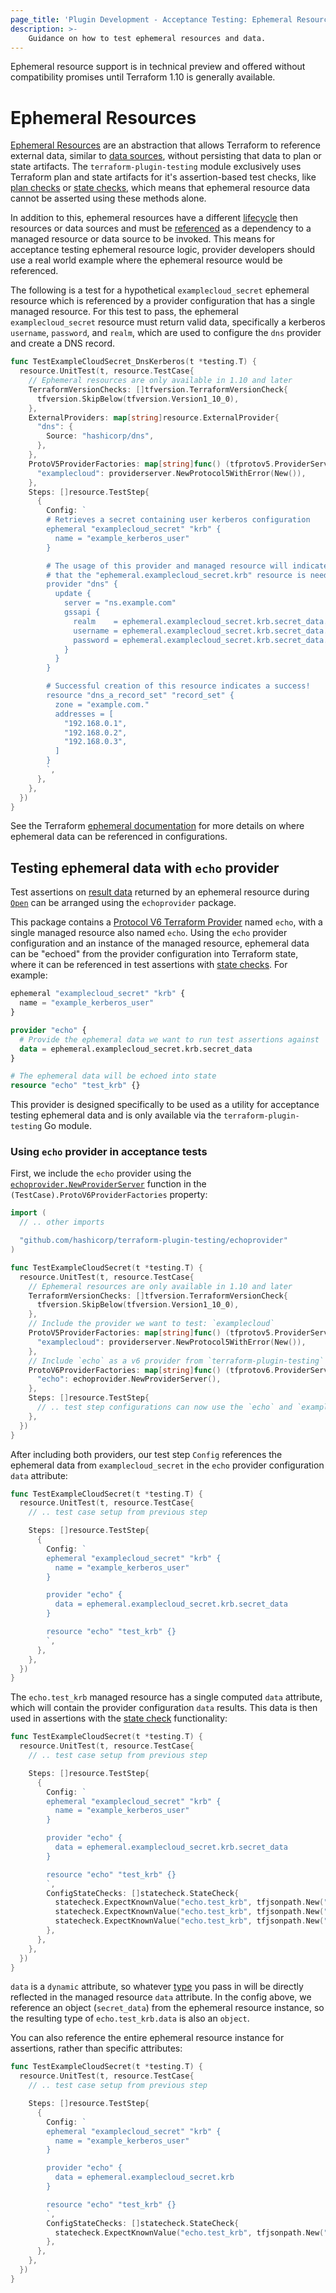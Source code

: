 ```yaml
---
page_title: 'Plugin Development - Acceptance Testing: Ephemeral Resources'
description: >-
    Guidance on how to test ephemeral resources and data.
---
```


<Highlight>

Ephemeral resource support is in technical preview and offered without compatibility promises until Terraform 1.10 is generally available.

</Highlight>

# Ephemeral Resources

[Ephemeral Resources](/terraform/language/v1.10.x/resources/ephemeral) are an abstraction that allows Terraform to reference external data, similar to [data sources](/terraform/language/data-sources), without persisting that data to plan or state artifacts. The `terraform-plugin-testing` module exclusively uses Terraform plan and state artifacts for it's assertion-based test checks, like [plan checks](/terraform/plugin/testing/acceptance-tests/plan-checks) or [state checks](/terraform/plugin/testing/acceptance-tests/state-checks), which means that ephemeral resource data cannot be asserted using these methods alone.

In addition to this, ephemeral resources have a different [lifecycle](/terraform/language/v1.10.x/resources/ephemeral#lifecycle) then resources or data sources and must be [referenced](/terraform/language/v1.10.x/resources/ephemeral#referencing-ephemeral-resources) as a dependency to a managed resource or data source to be invoked. This means for acceptance testing ephemeral resource logic, provider developers should use a real world example where the ephemeral resource would be referenced.

The following is a test for a hypothetical `examplecloud_secret` ephemeral resource which is referenced by a provider configuration that has a single managed resource. For this test to pass, the ephemeral `examplecloud_secret` resource must return valid data, specifically a kerberos `username`, `password`, and `realm`, which are used to configure the `dns` provider and create a DNS record.

```go
func TestExampleCloudSecret_DnsKerberos(t *testing.T) {
  resource.UnitTest(t, resource.TestCase{
    // Ephemeral resources are only available in 1.10 and later
    TerraformVersionChecks: []tfversion.TerraformVersionCheck{
      tfversion.SkipBelow(tfversion.Version1_10_0),
    },
    ExternalProviders: map[string]resource.ExternalProvider{
      "dns": {
        Source: "hashicorp/dns",
      },
    },
    ProtoV5ProviderFactories: map[string]func() (tfprotov5.ProviderServer, error){
      "examplecloud": providerserver.NewProtocol5WithError(New()),
    },
    Steps: []resource.TestStep{
      {
        Config: `
        # Retrieves a secret containing user kerberos configuration
        ephemeral "examplecloud_secret" "krb" {
          name = "example_kerberos_user"
        }

        # The usage of this provider and managed resource will indicate to Terraform
        # that the "ephemeral.examplecloud_secret.krb" resource is needed.
        provider "dns" {
          update {
            server = "ns.example.com"
            gssapi {
              realm    = ephemeral.examplecloud_secret.krb.secret_data.realm
              username = ephemeral.examplecloud_secret.krb.secret_data.username
              password = ephemeral.examplecloud_secret.krb.secret_data.password
            }
          }
        }

        # Successful creation of this resource indicates a success!
        resource "dns_a_record_set" "record_set" {
          zone = "example.com."
          addresses = [
            "192.168.0.1",
            "192.168.0.2",
            "192.168.0.3",
          ]
        }
        `,
      },
    },
  })
}
```

See the Terraform [ephemeral documentation](http://localhost:3000/terraform/language/v1.10.x/resources/ephemeral#referencing-ephemeral-resources) for more details on where ephemeral data can be referenced in configurations.

## Testing ephemeral data with `echo` provider

Test assertions on [result data](https://pkg.go.dev/github.com/hashicorp/terraform-plugin-framework/ephemeral#OpenResponse.Result) returned by an ephemeral resource during [`Open`](/terraform/plugin/framework/ephemeral-resources/open) can be arranged using the `echoprovider` package.

This package contains a [Protocol V6 Terraform Provider](/terraform/plugin/terraform-plugin-protocol#protocol-version-6) named `echo`, with a single managed resource also named `echo`. Using the `echo` provider configuration and an instance of the managed resource, ephemeral data can be "echoed" from the provider configuration into Terraform state, where it can be referenced in test assertions with [state checks](/terraform/plugin/testing/acceptance-tests/state-checks). For example:

```terraform
ephemeral "examplecloud_secret" "krb" {
  name = "example_kerberos_user"
}

provider "echo" {
  # Provide the ephemeral data we want to run test assertions against
  data = ephemeral.examplecloud_secret.krb.secret_data
}

# The ephemeral data will be echoed into state
resource "echo" "test_krb" {}
```

<Highlight>

This provider is designed specifically to be used as a utility for acceptance testing ephemeral data and is only available via the `terraform-plugin-testing` Go module.

</Highlight>

### Using `echo` provider in acceptance tests

First, we include the `echo` provider using the [`echoprovider.NewProviderServer`](https://pkg.go.dev/github.com/hashicorp/terraform-plugin-testing/echoprovider#NewProviderServer) function in the `(TestCase).ProtoV6ProviderFactories` property:

```go
import (
  // .. other imports

  "github.com/hashicorp/terraform-plugin-testing/echoprovider"
)

func TestExampleCloudSecret(t *testing.T) {
  resource.UnitTest(t, resource.TestCase{
    // Ephemeral resources are only available in 1.10 and later
    TerraformVersionChecks: []tfversion.TerraformVersionCheck{
      tfversion.SkipBelow(tfversion.Version1_10_0),
    },
    // Include the provider we want to test: `examplecloud`
    ProtoV5ProviderFactories: map[string]func() (tfprotov5.ProviderServer, error){
      "examplecloud": providerserver.NewProtocol5WithError(New()),
    },
    // Include `echo` as a v6 provider from `terraform-plugin-testing`
    ProtoV6ProviderFactories: map[string]func() (tfprotov6.ProviderServer, error){
      "echo": echoprovider.NewProviderServer(),
    },
    Steps: []resource.TestStep{
      // .. test step configurations can now use the `echo` and `examplecloud` providers
    },
  })
}
```

After including both providers, our test step `Config` references the ephemeral data from `examplecloud_secret` in the `echo` provider configuration `data` attribute:

```go
func TestExampleCloudSecret(t *testing.T) {
  resource.UnitTest(t, resource.TestCase{
    // .. test case setup from previous step

    Steps: []resource.TestStep{
      {
        Config: `
        ephemeral "examplecloud_secret" "krb" {
          name = "example_kerberos_user"
        }

        provider "echo" {
          data = ephemeral.examplecloud_secret.krb.secret_data
        }

        resource "echo" "test_krb" {}
        `,
      },
    },
  })
}
```

The `echo.test_krb` managed resource has a single computed `data` attribute, which will contain the provider configuration `data` results. This data is then used in assertions with the [state check](/terraform/plugin/testing/acceptance-tests/state-checks) functionality:

```go
func TestExampleCloudSecret(t *testing.T) {
  resource.UnitTest(t, resource.TestCase{
    // .. test case setup from previous step

    Steps: []resource.TestStep{
      {
        Config: `
        ephemeral "examplecloud_secret" "krb" {
          name = "example_kerberos_user"
        }

        provider "echo" {
          data = ephemeral.examplecloud_secret.krb.secret_data
        }

        resource "echo" "test_krb" {}
        `,
        ConfigStateChecks: []statecheck.StateCheck{
          statecheck.ExpectKnownValue("echo.test_krb", tfjsonpath.New("data").AtMapKey("realm"), knownvalue.StringExact("EXAMPLE.COM")),
          statecheck.ExpectKnownValue("echo.test_krb", tfjsonpath.New("data").AtMapKey("username"), knownvalue.StringExact("john-doe")),
          statecheck.ExpectKnownValue("echo.test_krb", tfjsonpath.New("data").AtMapKey("password"), knownvalue.StringRegexp(regexp.MustCompile(`^.{12}$`))),
        },
      },
    },
  })
}
```

`data` is a `dynamic` attribute, so whatever [type](/terraform/language/expressions/types) you pass in will be directly reflected in the managed resource `data` attribute. In the config above, we reference an object (`secret_data`) from the ephemeral resource instance, so the resulting type of `echo.test_krb.data` is also an `object`.

You can also reference the entire ephemeral resource instance for assertions, rather than specific attributes:

```go
func TestExampleCloudSecret(t *testing.T) {
  resource.UnitTest(t, resource.TestCase{
    // .. test case setup from previous step

    Steps: []resource.TestStep{
      {
        Config: `
        ephemeral "examplecloud_secret" "krb" {
          name = "example_kerberos_user"
        }

        provider "echo" {
          data = ephemeral.examplecloud_secret.krb
        }

        resource "echo" "test_krb" {}
        `,
        ConfigStateChecks: []statecheck.StateCheck{
          statecheck.ExpectKnownValue("echo.test_krb", tfjsonpath.New("data").AtMapKey("name"), knownvalue.StringExact("example_kerberos_user")),
        },
      },
    },
  })
}
```
